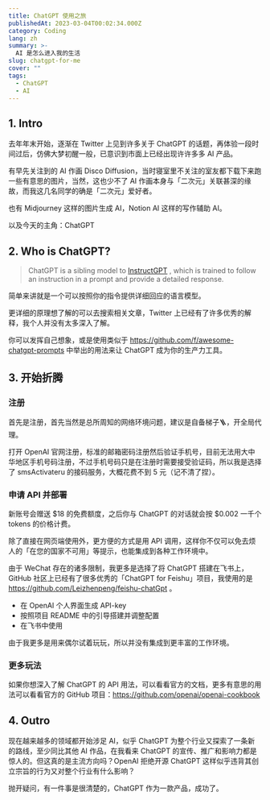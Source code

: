 ```yaml
---
title: ChatGPT 使用之旅
publishedAt: 2023-03-04T00:02:34.000Z
category: Coding
lang: zh
summary: >-
  AI 是怎么进入我的生活
slug: chatgpt-for-me
cover: ""
tags:
  - ChatGPT
  - AI
---
```


## 1. Intro

去年年末开始，逐渐在 Twitter 上见到许多关于 ChatGPT 的话题，再体验一段时间过后，仿佛大梦初醒一般，已意识到市面上已经出现许许多多 AI 产品。

有早先关注到的 AI 作画 Disco Diffusion，当时寝室里不关注的室友都下载下来跑一些有意思的图片，当然，这也少不了 AI 作画本身与「二次元」关联甚深的缘故，而我这几名同学的确是「二次元」爱好者。

也有 Midjourney 这样的图片生成 AI，Notion AI 这样的写作辅助 AI。

以及今天的主角：ChatGPT

## 2. Who is ChatGPT?

> ChatGPT is a sibling model to [InstructGPT](https://openai.com/blog/instruction-following/)
, which is trained to follow an instruction in a prompt and provide a detailed response.

简单来讲就是一个可以按照你的指令提供详细回应的语言模型。

更详细的原理想了解的可以去搜索相关文章，Twitter 上已经有了许多优秀的解释，我个人并没有太多深入了解。

你可以发挥自己想象，或是使用类似于 https://github.com/f/awesome-chatgpt-prompts 中举出的用法来让 ChatGPT 成为你的生产力工具。

## 3. 开始折腾

### 注册

首先是注册，首先当然是总所周知的网络环境问题，建议是自备梯子🪜，开全局代理。

打开 OpenAI 官网注册，标准的邮箱密码注册然后验证手机号，目前无法用大中华地区手机号码注册，不过手机号码只是在注册时需要接受验证码，所以我是选择了 smsActivateru 的接码服务，大概花费不到 5 元（记不清了捏）。

### 申请 API 并部署

新账号会赠送 \$18 的免费额度，之后你与 ChatGPT 的对话就会按 \$0.002 一千个 tokens 的价格计费。

除了直接在网页端使用外，更方便的方式是用 API 调用，这样你不仅可以免去烦人的「在您的国家不可用」等提示，也能集成到各种工作环境中。

由于 WeChat 存在的诸多限制，我更多是选择了将 ChatGPT 搭建在飞书上，GitHub 社区上已经有了很多优秀的「ChatGPT for Feishu」项目，我使用的是 https://github.com/Leizhenpeng/feishu-chatGpt 。

- 在 OpenAI 个人界面生成 API-key
- 按照项目 README 中的引导搭建并调整配置
- 在飞书中使用

由于我更多是用来偶尔试着玩玩，所以并没有集成到更丰富的工作环境。

### 更多玩法

如果你想深入了解 ChatGPT 的 API 用法，可以看看官方的文档，更多有意思的用法可以看看官方的 GitHub 项目：https://github.com/openai/openai-cookbook

## 4. Outro

现在越来越多的领域都开始涉足 AI，似乎 ChatGPT 为整个行业又探索了一条新的路线，至少同比其他 AI 作品，在我看来 ChatGPT 的宣传、推广和影响力都是惊人的。但这真的是主流方向吗？OpenAI 拒绝开源 ChatGPT 这样似乎违背其创立宗旨的行为又对整个行业有什么影响？

抛开疑问，有一件事是很清楚的，ChatGPT 作为一款产品，成功了。
